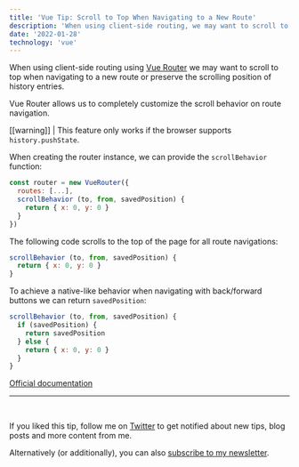 ```yaml
---
title: 'Vue Tip: Scroll to Top When Navigating to a New Route'
description: 'When using client-side routing, we may want to scroll to top when navigating to a new route, or preserve the scrolling position of history entries just like real page reload does.'
date: '2022-01-28'
technology: 'vue'
---
```


When using client-side routing using [Vue Router](https://router.vuejs.org/) we may want to scroll to top when navigating to a new route or preserve the scrolling position of history entries.

Vue Router allows us to completely customize the scroll behavior on route navigation.

[[warning]]
| This feature only works if the browser supports `history.pushState`.

When creating the router instance, we can provide the `scrollBehavior` function:

```js
const router = new VueRouter({
  routes: [...],
  scrollBehavior (to, from, savedPosition) {
    return { x: 0, y: 0 }
  }
})
```

The following code scrolls to the top of the page for all route navigations:

```js
scrollBehavior (to, from, savedPosition) {
  return { x: 0, y: 0 }
}
```

To achieve a native-like behavior when navigating with back/forward buttons we can return `savedPosition`:

```js
scrollBehavior (to, from, savedPosition) {
  if (savedPosition) {
    return savedPosition
  } else {
    return { x: 0, y: 0 }
  }
}
```

[Official documentation](https://router.vuejs.org/guide/advanced/scroll-behavior.html)

---

<br />

If you liked this tip, follow me on [Twitter](https://twitter.com/mokkapps) to get notified about new tips, blog posts and more content from me.

Alternatively (or additionally), you can also [subscribe to my newsletter](https://mokkapps.de/newsletter).
